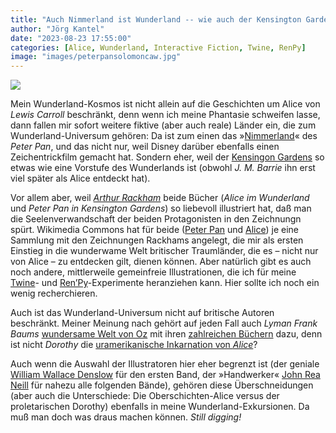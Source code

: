```yaml
---
title: "Auch Nimmerland ist Wunderland -- wie auch der Kensington Garden (und die wunderbare Welt von Oz)"
author: "Jörg Kantel"
date: "2023-08-23 17:55:00"
categories: [Alice, Wunderland, Interactive Fiction, Twine, RenPy]
image: "images/peterpansolomoncaw.jpg"
---
```


[![](images/peterpansolomoncaw-b.jpg)](https://upload.wikimedia.org/wikipedia/commons/9/93/Peter_Pan-Arthur_Rackham-101.jpg)

Mein Wunderland-Kosmos ist nicht allein auf die Geschichten um Alice von *Lewis Carroll* beschränkt, denn wenn ich meine Phantasie schweifen lasse, dann fallen mir sofort weitere fiktive (aber auch reale) Länder ein, die zum Wunderland-Universum gehören: Da ist zum einen das »[Nimmerland](https://de.wikipedia.org/wiki/Peter_Pan)« des *Peter Pan*, und das nicht nur, weil Disney darüber ebenfalls einen Zeichentrickfilm gemacht hat. Sondern eher, weil der [Kensingon Gardens](https://en.wikipedia.org/wiki/Peter_Pan_in_Kensington_Gardens) so etwas wie eine Vorstufe des Wunderlands ist (obwohl *J. M. Barrie* ihn erst viel später als Alice entdeckt hat).

Vor allem aber, weil *[Arthur Rackham](https://de.wikipedia.org/wiki/Arthur_Rackham)* beide Bücher (*Alice im Wunderland* und *Peter Pan in Kensington Gardens*) so liebevoll illustriert hat, daß man die Seelenverwandschaft der beiden Protagonisten in den Zeichnungn spürt. Wikimedia Commons hat für beide ([Peter Pan](https://commons.wikimedia.org/wiki/Category:Peter_Pan_in_Kensington_Gardens) und [Alice](https://commons.wikimedia.org/wiki/Category:Alice%27s_adventures_in_Wonderland_(Rackham,_1907)?uselang=de)) je eine Sammlung mit den Zeichnungen Rackhams angelegt, die mir als ersten Einstieg in die wunderwame Welt britischer Traumländer, die es -- nicht nur von Alice -- zu entdecken gilt, dienen können. Aber natürlich gibt es auch noch andere, mittlerweile gemeinfreie Illustrationen, die ich für meine [Twine](http://cognitiones.kantel-chaos-team.de/multimedia/spieleprogrammierung/twine2.html)- und [Ren'Py](http://cognitiones.kantel-chaos-team.de/multimedia/spieleprogrammierung/renpy.html)-Experimente heranziehen kann. Hier sollte ich noch ein wenig recherchieren.

Auch ist das Wunderland-Universum nicht auf britische Autoren beschränkt. Meiner Meinung nach gehört auf jeden Fall auch *Lyman Frank Baums* [wundersame Welt von Oz](https://de.wikipedia.org/wiki/Der_Zauberer_von_Oz) mit ihren [zahlreichen Büchern](https://de.wikipedia.org/wiki/Der_Zauberer_von_Oz#Weitere_Oz-Romane_von_L._Frank_Baum) dazu, denn ist nicht *Dorothy* die [uramerikanische Inkarnation von *Alice*](https://de.wikipedia.org/wiki/Der_Zauberer_von_Oz#Der_Zauberer_von_Oz_im_Vergleich_zu_anderen_Kinderb%C3%BCchern_seiner_Zeit)?

Auch wenn die Auswahl der Illustratoren hier eher begrenzt ist (der geniale [William Wallace Denslow](https://de.wikipedia.org/wiki/William_Wallace_Denslow) für den ersten Band, der »Handwerker« [John Rea Neill](https://de.wikipedia.org/wiki/John_Rea_Neill) für nahezu alle folgenden Bände), gehören diese Überschneidungen (aber auch die Unterschiede: Die Oberschichten-Alice versus der proletarischen Dorothy) ebenfalls in meine Wunderland-Exkursionen. Da muß man doch was draus machen können. *Still digging!*